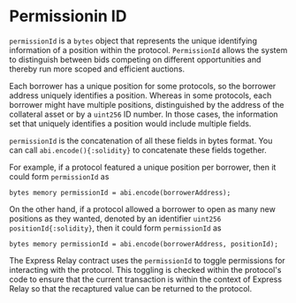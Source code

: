 # Permissionin ID

`permissionId` is a `bytes` object that represents the unique identifying information of a position within the protocol. `PermissionId` allows the system to distinguish between bids competing on different opportunities and thereby run more scoped and efficient auctions.

Each borrower has a unique position for some protocols, so the borrower address uniquely identifies a position. 
Whereas in some protocols, each borrower might have multiple positions, distinguished by the address of the collateral asset or by a `uint256` ID number. 
In those cases, the information set that uniquely identifies a position would include multiple fields.

`permissionId` is the concatenation of all these fields in bytes format. You can call `abi.encode(){:solidity}` to concatenate these fields together. 

For example, if a protocol featured a unique position per borrower, then it could form `permissionId` as

```solidity
bytes memory permissionId = abi.encode(borrowerAddress);
```


On the other hand, if a protocol allowed a borrower to open as many new positions as they wanted, denoted by an identifier `uint256 positionId{:solidity}`, then it could form `permissionId` as

```solidity
bytes memory permissionId = abi.encode(borrowerAddress, positionId);
```

The Express Relay contract uses the `permissionId` to toggle permissions for interacting with the protocol. 
This toggling is checked within the protocol's code to ensure that the current transaction is within the context of Express Relay so that the recaptured value can be returned to the protocol.